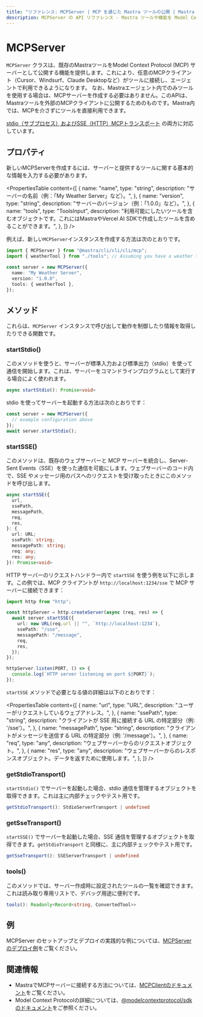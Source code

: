 ```yaml
---
title: "リファレンス: MCPServer | MCP を通じた Mastra ツールの公開 | Mastra ドキュメント"
description: MCPServer の API リファレンス - Mastra ツールや機能を Model Context Protocol サーバーとして公開するためのクラス。
---
```


# MCPServer

`MCPServer` クラスは、既存のMastraツールをModel Context Protocol (MCP) サーバーとして公開する機能を提供します。これにより、任意のMCPクライアント（Cursor、Windsurf、Claude Desktopなど）がツールに接続し、エージェントで利用できるようになります。
なお、Mastraエージェント内でのみツールを使用する場合は、MCPサーバーを作成する必要はありません。このAPIは、Mastraツールを外部のMCPクライアントに公開するためのものです。Mastra内では、MCPを介さずにツールを直接利用できます。

[stdio（サブプロセス）およびSSE（HTTP）MCPトランスポート](https://modelcontextprotocol.io/docs/concepts/transports) の両方に対応しています。

## プロパティ

新しいMCPServerを作成するには、サーバーと提供するツールに関する基本的な情報を入力する必要があります。

<PropertiesTable
  content={[
    {
      name: "name",
      type: "string",
      description: "サーバーの名前（例：「My Weather Server」など）。",
    },
    {
      name: "version",
      type: "string",
      description: "サーバーのバージョン（例：「1.0.0」など）。",
    },
    {
      name: "tools",
      type: "ToolsInput",
      description:
        "利用可能にしたいツールを含むオブジェクトです。これにはMastraやVercel AI SDKで作成したツールを含めることができます。",
    },
  ]}
/>

例えば、新しい`MCPServer`インスタンスを作成する方法は次のとおりです。

```typescript
import { MCPServer } from "@mastra/cli/cli/cli/mcp";
import { weatherTool } from "./tools"; // Assuming you have a weather tool defined in this file

const server = new MCPServer({
  name: "My Weather Server",
  version: "1.0.0",
  tools: { weatherTool },
});
```

## メソッド

これらは、`MCPServer` インスタンスで呼び出して動作を制御したり情報を取得したりできる関数です。

### startStdio()

このメソッドを使うと、サーバーが標準入力および標準出力（stdio）を使って通信を開始します。これは、サーバーをコマンドラインプログラムとして実行する場合によく使われます。

```typescript
async startStdio(): Promise<void>
```

stdio を使ってサーバーを起動する方法は次のとおりです：

```typescript
const server = new MCPServer({
  // example configuration above
});
await server.startStdio();
```

### startSSE()

このメソッドは、既存のウェブサーバーと MCP サーバーを統合し、Server-Sent Events（SSE）を使った通信を可能にします。ウェブサーバーのコード内で、SSE やメッセージ用のパスへのリクエストを受け取ったときにこのメソッドを呼び出します。

```typescript
async startSSE({
  url,
  ssePath,
  messagePath,
  req,
  res,
}: {
  url: URL;
  ssePath: string;
  messagePath: string;
  req: any;
  res: any;
}): Promise<void>
```

HTTP サーバーのリクエストハンドラー内で `startSSE` を使う例を以下に示します。この例では、MCP クライアントが `http://localhost:1234/sse` で MCP サーバーに接続できます：

```typescript
import http from "http";

const httpServer = http.createServer(async (req, res) => {
  await server.startSSE({
    url: new URL(req.url || "", `http://localhost:1234`),
    ssePath: "/sse",
    messagePath: "/message",
    req,
    res,
  });
});

httpServer.listen(PORT, () => {
  console.log(`HTTP server listening on port ${PORT}`);
});
```

`startSSE` メソッドで必要となる値の詳細は以下のとおりです：

<PropertiesTable
  content={[
    {
      name: "url",
      type: "URL",
      description: "ユーザーがリクエストしているウェブアドレス。",
    },
    {
      name: "ssePath",
      type: "string",
      description:
        "クライアントが SSE 用に接続する URL の特定部分（例: '/sse'）。",
    },
    {
      name: "messagePath",
      type: "string",
      description:
        "クライアントがメッセージを送信する URL の特定部分（例: '/message'）。",
    },
    {
      name: "req",
      type: "any",
      description: "ウェブサーバーからのリクエストオブジェクト。",
    },
    {
      name: "res",
      type: "any",
      description:
        "ウェブサーバーからのレスポンスオブジェクト。データを返すために使用します。",
    },
  ]}
/>

### getStdioTransport()

`startStdio()` でサーバーを起動した場合、stdio 通信を管理するオブジェクトを取得できます。これは主に内部チェックやテスト用です。

```typescript
getStdioTransport(): StdioServerTransport | undefined
```

### getSseTransport()

`startSSE()` でサーバーを起動した場合、SSE 通信を管理するオブジェクトを取得できます。`getStdioTransport` と同様に、主に内部チェックやテスト用です。

```typescript
getSseTransport(): SSEServerTransport | undefined
```

### tools()

このメソッドでは、サーバー作成時に設定されたツールの一覧を確認できます。これは読み取り専用リストで、デバッグ用途に便利です。

```typescript
tools(): Readonly<Record<string, ConvertedTool>>
```

## 例

MCPServer のセットアップとデプロイの実践的な例については、[MCPServer のデプロイ例](/examples/agents/deploying-mcp-server)をご覧ください。

## 関連情報

- MastraでMCPサーバーに接続する方法については、[MCPClientのドキュメント](./mcp-client)をご覧ください。
- Model Context Protocolの詳細については、[@modelcontextprotocol/sdkのドキュメント](https://github.com/modelcontextprotocol/typescript-sdk)をご参照ください。
